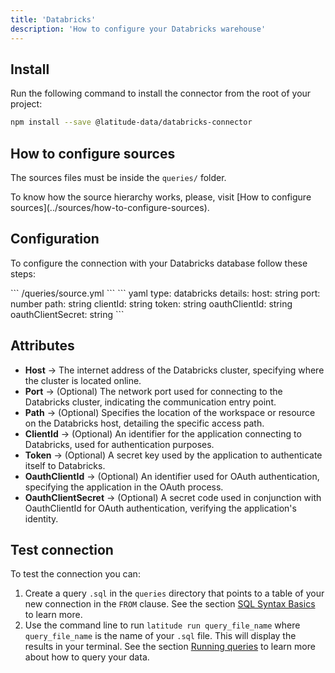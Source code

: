 ```yaml
---
title: 'Databricks'
description: 'How to configure your Databricks warehouse'
---
```


## Install

Run the following command to install the connector from the root of your project:

```bash
npm install --save @latitude-data/databricks-connector
```

## How to configure sources

The sources files must be inside the `queries/` folder.

<Note>
  To know how the source hierarchy works, please, visit [How to configure
  sources](../sources/how-to-configure-sources).
</Note>

## Configuration

To configure the connection with your Databricks database follow these steps:

<Steps>
    <Step title="Create the source `.yaml` file within the `queries` folder if you haven't already">
      ``` /queries/source.yml ```
    </Step>
    <Step title="Add the following code for your Databricks connection">
    ``` yaml
    type: databricks
    details:
      host: string
      port: number
      path: string
      clientId: string
      token: string
      oauthClientId: string
      oauthClientSecret: string
    ```
    </Step>
    <Step title="Replace the details section with your info and save">
    </Step>
    <Step title="Done, now you can test your connection">
    </Step>

</Steps>

## Attributes

- **Host** → The internet address of the Databricks cluster, specifying where the cluster is located online.
- **Port** → (Optional) The network port used for connecting to the Databricks cluster, indicating the communication entry point.
- **Path** → (Optional) Specifies the location of the workspace or resource on the Databricks host, detailing the specific access path.
- **ClientId** → (Optional) An identifier for the application connecting to Databricks, used for authentication purposes.
- **Token** → (Optional) A secret key used by the application to authenticate itself to Databricks.
- **OauthClientId** → (Optional) An identifier used for OAuth authentication, specifying the application in the OAuth process.
- **OauthClientSecret** → (Optional) A secret code used in conjunction with OauthClientId for OAuth authentication, verifying the application's identity.

## Test connection

To test the connection you can:

1. Create a query `.sql` in the `queries` directory that points to a table of your new connection in the `FROM` clause. See the section [SQL Syntax Basics](../queries/basics/sql-syntax-basics) to learn more.
2. Use the command line to run `latitude run query_file_name` where `query_file_name` is the name of your `.sql` file. This will display the results in your terminal. See the section [Running queries](../guides/development/latitude-cli#running-queries) to learn more about how to query your data.
